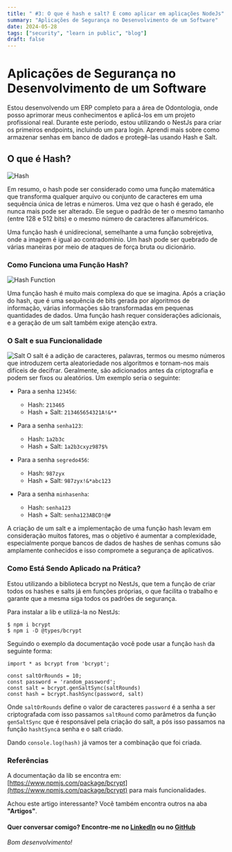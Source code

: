 ```yaml
---
title: " #3: O que é hash e salt? E como aplicar em aplicações NodeJs"
summary: "Aplicações de Segurança no Desenvolvimento de um Software"
date: 2024-05-28
tags: ["security", "learn in public", "blog"]
draft: false
---
```

# Aplicações de Segurança no Desenvolvimento de um Software

Estou desenvolvendo um ERP completo para a área de Odontologia, onde posso aprimorar meus conhecimentos e aplicá-los em um projeto profissional real. Durante este período, estou utilizando o NestJs para criar os primeiros endpoints, incluindo um para login. Aprendi mais sobre como armazenar senhas em banco de dados e protegê-las usando Hash e Salt.

## O que é Hash?
<img src="https://media.licdn.com/dms/image/D4D12AQGO0Au6bEEdBA/article-cover_image-shrink_600_2000/0/1703000592497?e=2147483647&v=beta&t=ucABIeBTLqoaPpi-PlVwnSNaWrxR1AGbHkzx6H4SyrE" alt="Hash"/>

Em resumo, o hash pode ser considerado como uma função matemática que transforma qualquer arquivo ou conjunto de caracteres em uma sequência única de letras e números. Uma vez que o hash é gerado, ele nunca mais pode ser alterado. Ele segue o padrão de ter o mesmo tamanho (entre 128 e 512 bits) e o mesmo número de caracteres alfanuméricos.

Uma função hash é unidirecional, semelhante a uma função sobrejetiva, onde a imagem é igual ao contradomínio. Um hash pode ser quebrado de várias maneiras por meio de ataques de força bruta ou dicionário.

### Como Funciona uma Função Hash?
<img src="https://upload.wikimedia.org/wikipedia/commons/thumb/2/2b/Cryptographic_Hash_Function.svg/1200px-Cryptographic_Hash_Function.svg.png" alt="Hash Function"/>

Uma função hash é muito mais complexa do que se imagina. Após a criação do hash, que é uma sequência de bits gerada por algoritmos de informação, várias informações são transformadas em pequenas quantidades de dados. Uma função hash requer considerações adicionais, e a geração de um salt também exige atenção extra.

### O Salt e sua Funcionalidade

<img src="https://media.geeksforgeeks.org/wp-content/uploads/20220823185238/saltedpasswordhashing.jpg" alt="Salt"/>
O salt é a adição de caracteres, palavras, termos ou mesmo números que introduzem certa aleatoriedade nos algoritmos e tornam-nos mais difíceis de decifrar. Geralmente, são adicionados antes da criptografia e podem ser fixos ou aleatórios. Um exemplo seria o seguinte:

- Para a senha `123456`:
  - Hash: `213465`
  - Hash + Salt: `213465654321A!&**`

- Para a senha `senha123`:
  - Hash: `1a2b3c`
  - Hash + Salt: `1a2b3cxyz987$%`

- Para a senha `segredo456`:
  - Hash: `987zyx`
  - Hash + Salt: `987zyx!&*abc123`

- Para a senha `minhasenha`:
  - Hash: `senha123`
  - Hash + Salt: `senha123ABCD!@#`


A criação de um salt e a implementação de uma função hash levam em consideração muitos fatores, mas o objetivo é aumentar a complexidade, especialmente porque bancos de dados de hashes de senhas comuns são amplamente conhecidos e isso compromete a segurança de aplicativos.

### Como Está Sendo Aplicado na Prática?

Estou utilizando a biblioteca bcrypt no NestJs, que tem a função de criar todos os hashes e salts já em funções próprias, o que facilita o trabalho e garante que a mesma siga todos os padrões de segurança.

Para instalar a lib e utilizá-la no NestJs:

```
$ npm i bcrypt
$ npm i -D @types/bcrypt
```

Seguindo o exemplo da documentação você pode usar a função ```hash``` da seguinte forma:

```
import * as bcrypt from 'bcrypt';

const saltOrRounds = 10;
const password = 'random_password';
const salt = bcrypt.genSaltSync(saltRounds)
const hash = bcrypt.hashSync(password, salt)

```

Onde ```saltOrRounds``` define o valor de caracteres
```password``` é a senha a ser criptografada
com isso passamos  ```saltRound``` como parâmetros da função  ```genSaltSync``` que é responsável pela criação do salt, a pós isso
passamos na função ```hashtSync```a senha e o salt criado.

Dando ```console.log(hash)``` já vamos ter a combinação que foi criada.

###  Referências

A documentação da lib se encontra em: [https://www.npmjs.com/package/bcrypt](https://www.npmjs.com/package/bcrypt) para mais funcionalidades.

Achou este artigo interessante? Você também encontra outros na aba **"Artigos"**.

#### Quer conversar comigo? Encontre-me no [LinkedIn](https://www.linkedin.com/in/arthcc/) ou no [GitHub](https://github.com/arthcc)

*Bom desenvolvimento!*

